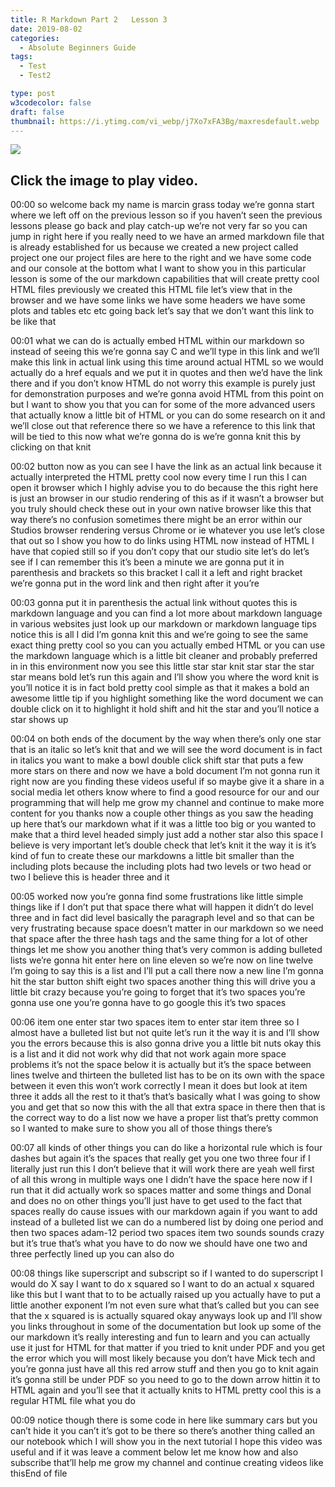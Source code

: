 ```yaml
---
title: R Markdown Part 2   Lesson 3
date: 2019-08-02
categories:
  - Absolute Beginners Guide
tags:
  - Test
  - Test2

type: post
w3codecolor: false
draft: false
thumbnail: https://i.ytimg.com/vi_webp/j7Xo7xFA3Bg/maxresdefault.webp
---
```


<a href="https://www.youtube.com/watch?v=j7Xo7xFA3Bg">
<img src="https://i.ytimg.com/vi_webp/j7Xo7xFA3Bg/maxresdefault.webp">
</a>



## Click the image to play video.



00:00
so welcome back my name is marcin grass today we're gonna start where we left
off on the previous lesson so if you haven't seen the previous lessons please
go back and play catch-up we're not very far so you can jump in
right here if you really need to we have an armed markdown file that is already
established for us because we created a new project called project one our
project files are here to the right and we have some code and our console at the
bottom what I want to show you in this particular lesson is some of the our
markdown capabilities that will create pretty cool HTML files previously we
created this HTML file let's view that in the browser and we have some links we
have some headers we have some plots and
tables etc etc going back let's say that we don't want this link to be like that

00:01
what we can do is actually embed HTML within our markdown so instead of seeing
this we're gonna say C and we'll type in this link and we'll make this link in
actual link using this time around actual HTML so we would actually do a
href equals and we put it in quotes and then we'd have the link there and if you
don't know HTML do not worry this example is purely just for demonstration
purposes and we're gonna avoid HTML from this point on but I want to show you
that you can for some of the more advanced users that actually know a
little bit of HTML or you can do some research on it and we'll close out that
reference there so we have a reference to this link that will be tied to this
now what we're gonna do is we're gonna knit this by clicking on that knit

00:02
button now as you can see I have the link as an actual link because it
actually interpreted the HTML pretty cool now every time I run this I can
open it browser which I highly advise you to do
because the this right here is just an browser in our studio rendering of this
as if it wasn't a browser but you truly should check these out in your own
native browser like this that way there's no confusion sometimes there
might be an error within our Studios browser rendering versus Chrome or ie
whatever you use let's close that out so I show you how to do links using HTML
now instead of HTML I have that copied still so if you don't copy that our
studio site let's do let's see if I can remember this it's been a minute we are
gonna put it in parenthesis and brackets so this bracket I call it a left and
right bracket we're gonna put in the word link and then right after it you're

00:03
gonna put it in parenthesis the actual link without quotes this is markdown
language and you can find a lot more about markdown language in various
websites just look up our markdown or markdown language tips notice this is
all I did I'm gonna knit this and we're going to see the same exact thing pretty
cool so you can you actually embed HTML or you can use the markdown language
which is a little bit cleaner and probably preferred in in this
environment now you see this little star star knit star star the star star means
bold let's run this again and I'll show you where the word knit is you'll notice
it is in fact bold pretty cool simple as that it makes a bold an awesome little
tip if you highlight something like the word document we can double click on it
to highlight it hold shift and hit the star and you'll notice a star shows up

00:04
on both ends of the document by the way when there's only one star that is an
italic so let's knit that and we will see the word document is in fact in
italics you want to make a bowl double click shift star that puts a few
more stars on there and now we have a bold
document I'm not gonna run it right now are you finding these videos useful if
so maybe give it a share in a social media let others know where to find a
good resource for our and our programming that will help me grow my
channel and continue to make more content for you thanks now a couple
other things as you saw the heading up here that's our markdown what if it was
a little too big or you wanted to make that a third level headed simply just
add a nother star also this space I believe is very important let's double
check that let's knit it the way it is it's kind of fun to create these our
markdowns a little bit smaller than the including plots because the including
plots had two levels or two head or two I believe this is header three and it

00:05
worked now you're gonna find some frustrations like little simple things
like if I don't put that space there what will happen
it didn't do level three and in fact did level basically the paragraph level and
so that can be very frustrating because space doesn't matter in our markdown so
we need that space after the three hash tags and the same thing for a lot of
other things let me show you another thing that's very common is adding
bulleted lists we're gonna hit enter here on line eleven so we're now on line
twelve I'm going to say this is a list and I'll put a call there now a new line
I'm gonna hit the star button shift eight two spaces another thing this will
drive you a little bit crazy because you're going to forget that it's two
spaces you're gonna use one you're gonna have to go google this it's two spaces

00:06
item one enter star two spaces item to enter star item three so I almost have a
bulleted list but not quite let's run it the way it is and I'll show you the
errors because this is also gonna drive you a little bit nuts okay this is a
list and it did not work why did that not work again more space problems it's
not the space below it is actually but it's the space between lines twelve and
thirteen the bulleted list has to be on its own
with the space between it even this won't work correctly I mean it does but
look at item three it adds all the rest to it that's that's basically what I was
going to show you and get that so now this with the all that extra space in
there then that is the correct way to do a list now we have a proper list that's
pretty common so I wanted to make sure to show you all of those things there's

00:07
all kinds of other things you can do like a horizontal rule which is four
dashes but again it's the spaces that really get you one two three four
if I literally just run this I don't believe that it will work there are yeah
well first of all this wrong in multiple ways one I didn't have the space here
now if I run that it did actually work so spaces matter and some things and
Donal and does no on other things you'll just have to get used to the fact that
spaces really do cause issues with our markdown again if you want to add
instead of a bulleted list we can do a numbered list by doing one period and
then two spaces adam-12 period two spaces item two sounds sounds
crazy but it's true that's what you have to do now we should have one two and
three perfectly lined up you can also do

00:08
things like superscript and subscript so
if I wanted to do superscript I would do X say I want to do x squared so I want
to do an actual x squared like this but I want that to to be actually raised up
you actually have to put a little another exponent I'm not even sure what
that's called but you can see that the x squared is is actually squared okay
anyways look up and I'll show you links throughout in some of the documentation
but look up some of the our markdown it's really interesting and fun to learn
and you can actually use it just for HTML for that matter
if you tried to knit under PDF and you get the error which you will most likely
because you don't have Mick tech and you're gonna just have all this red
arrow stuff and then you go to knit again it's gonna still be under PDF so
you need to go to the down arrow hittin it to HTML again and you'll see that it
actually knits to HTML pretty cool this is a regular HTML file what you do

00:09
notice though there is some code in here like summary cars but you can't hide it
you can't it's got to be there so there's another thing called an our notebook
which I will show you in the next tutorial I hope this video was useful
and if it was leave a comment below let me know how and also subscribe that'll
help me grow my channel and continue creating videos like thisEnd of file

